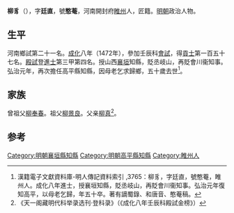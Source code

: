 '''柳豸'''（{{bd|1443年||1498年}}），字'''廷直'''，號'''憨菴'''，河南開封府[[睢州|睢州]]人，匠籍。[[明朝|明朝]]政治人物。

==生平==
河南鄉試第二十一名。[[成化|成化]]八年（1472年），參加壬辰科[[會試|會試]]，得[[貢士|貢士]]第一百五十七名。[[殿試|殿試]]登[[進士|進士]]第三甲第四名。授山西[[襄垣|襄垣]]知縣，貶丞岐山，再貶會川衞知事。弘治元年，再次擔任高平縣知縣，因母老乞求歸鄉，五十歲去世<ref>漢籍電子文獻資料庫-明人傳記資料索引 ,3765：柳豸，字廷直，號憨菴，睢州人。成化八年進士，授襄垣知縣，貶丞岐山，再貶會川衞知事。弘治元年復知高平，以母老乞歸，年五十卒。著有謫蜀錄、和唐音、憨菴稿。</ref>。

==家族==
曾祖父[[柳奉春|柳奉春]]。祖父[[柳景良|柳景良]]。父亲[[柳真|柳真]]<ref>《天一阁藏明代科举录选刊·登科录》（《成化八年壬辰科殿試金榜》）</ref>。

==参考==
{{reflist}}
{{明朝人物小作品}}
{{成化八年壬辰科殿試金榜}}
{{DEFAULTSORT:Liu柳}}
[[Category:明朝襄垣縣知縣|Category:明朝襄垣縣知縣]]
[[Category:明朝高平縣知縣|Category:明朝高平縣知縣]]
[[Category:睢州人|Category:睢州人]]